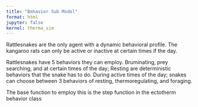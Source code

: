 ```yaml
---
title: "Behavior Sub Model"
format: html
jupyter: false
kernel: therma_sim  
---
```


Rattlesnakes are the only agent with a dynamic behavioral profile. The kangaroo rats can only be active or inactive at certain times if the day. 

Rattlesnakes have 5 behaviors they can employ. Bruminating, prey searching, and at certain times of the day; Resting are deterministic behaviors that the snake has to do. During active times of the day; snakes can choose between 3 behaviors of resting, thermoregulating, and foraging.

The base function to employ this is the step function in the ectotherm behavior class 